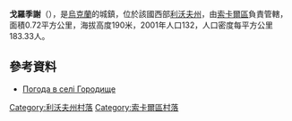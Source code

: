 {{coord|50|18|56|N|24|14|25|E|scale:100000|display=title}}

'''戈羅季謝'''（{{lang-uk|Городище}}），是[[烏克蘭|烏克蘭]]的城鎮，位於該國西部[[利沃夫州|利沃夫州]]，由[[索卡爾區|索卡爾區]]負責管轄，面積0.72平方公里，海拔高度190米，2001年人口132，人口密度每平方公里183.33人。

==參考資料==
* [http://weather.in.ua/ua/l'vovskaja/5639 Погода в селі Городище]{{Wayback|url=http://weather.in.ua/ua/l%27vovskaja/5639 |date=20071031031204 }}

[[Category:利沃夫州村落|Category:利沃夫州村落]]
[[Category:索卡爾區村落|Category:索卡爾區村落]]


{{Lviv-geo-stub}}